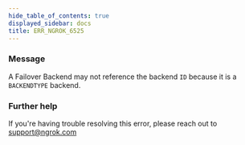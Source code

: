 ```yaml
---
hide_table_of_contents: true
displayed_sidebar: docs
title: ERR_NGROK_6525
---
```




### Message

A Failover Backend may not reference the backend `ID` because it is a `BACKENDTYPE` backend.

<ErrorDetails error="err_ngrok_6525" />

### Further help

If you're having trouble resolving this error, please reach out to [support@ngrok.com](mailto:support@ngrok.com?subject=Help%20with%20ERR_NGROK_6525)
